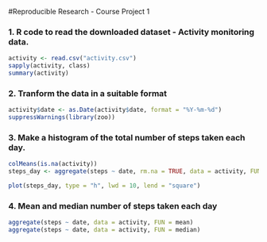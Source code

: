 #Reproducible Research - Course Project 1

### 1. R code to read the downloaded dataset - Activity monitoring data.

```{r, echo=TRUE}
activity <- read.csv("activity.csv")
sapply(activity, class)
summary(activity)
```

### 2. Tranform the data in a suitable format

```{r, echo=TRUE}
activity$date <- as.Date(activity$date, format = "%Y-%m-%d")
suppressWarnings(library(zoo))
```

### 3. Make a histogram of the total number of steps taken each day.

```{r, echo=TRUE}
colMeans(is.na(activity))
steps_day <- aggregate(steps ~ date, rm.na = TRUE, data = activity, FUN = sum)

plot(steps_day, type = "h", lwd = 10, lend = "square")
```

### 4. Mean and median number of steps taken each day

```{r, echo=TRUE}
aggregate(steps ~ date, data = activity, FUN = mean)
aggregate(steps ~ date, data = activity, FUN = median)
```


